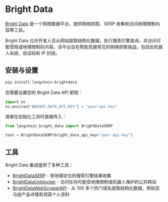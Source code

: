 # Bright Data

[Bright Data](https://brightdata.com) 是一个网络数据平台，提供网络抓取、SERP 收集和访问地理限制内容等工具。

Bright Data 允许开发人员从网站提取结构化数据，执行搜索引擎查询，并访问可能受阻或地理限制的内容。该平台旨在帮助克服常见的网络抓取挑战，包括反机器人系统、验证码和 IP 封锁。

## 安装与设置

```bash
pip install langchain-brightdata
```

您需要设置您的 Bright Data API 密钥：

```python
import os
os.environ["BRIGHT_DATA_API_KEY"] = "your-api-key"
```

或者在初始化工具时直接传入：

```python
from langchain_bright_data import BrightDataSERP

tool = BrightDataSERP(bright_data_api_key="your-api-key")
```

## 工具

Bright Data 集成提供了多种工具：

- [BrightDataSERP](/docs/integrations/tools/brightdata_serp) - 带地理定位的搜索引擎结果收集
- [BrightDataUnblocker](/docs/integrations/tools/brightdata_unlocker) - 访问任何可能受地理限制或机器人保护的公共网站
- [BrightDataWebScraperAPI](/docs/integrations/tools/brightdata-webscraperapi) - 从 100 多个热门域名提取结构化数据，例如亚马逊产品详情和领英个人资料
